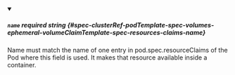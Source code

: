 
<details className="config-field" data-expandable="false" open>
<summary>

##### `name` <span className="config-field-required" data-required="true">required</span> <span className="config-field-type">string</span> <span className="config-field-default"></span> <span className="config-field-enum"></span> {#spec-clusterRef-podTemplate-spec-volumes-ephemeral-volumeClaimTemplate-spec-resources-claims-name}

Name must match the name of one entry in pod.spec.resourceClaims of
the Pod where this field is used. It makes that resource available
inside a container.

</summary>



</details>
